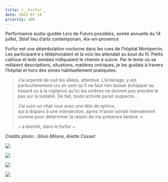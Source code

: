 ```yaml
---
title: /__Furfur__
date: 2022-07-14
priority: 100
---
```

Performance audio-guidée
Lors de *Futurs possibles*, soirée annuelle du 14 juillet,
3bisf lieu d’arts contemporain, Aix-en-provence

Furfur est une déambulation nocturne dans les rues de l’hôpital Montperrin. Les participant·e·s téléphonaient et la voix les attendait au bout du fil. Petits cailloux et leds semées indiquaient le chemin à suivre.
Par le texte où se mêlaient descriptions, situations, matières oniriques, je les guidais à travers l’hôpital et hors des zones habituellement pratiquées.

> J’ai arpenté de nuit les allées, attentive.
> L’éclairage, y est particulièrement cru
> on sent
> qu’il ne faut rien laisser échapper au hasard
> ou à la vigilance
> qu’ici les ombres ne doivent pas prendre le pas sur la lumière.
> De fait,
> toute activité parait suspecte…
>
> J’ai suivi un chat roux avec une tête de sphinx,\
> qui a disparu à une intersection, après m’avoir sondé intensément comme pour déterminer la raison de ma présence tardive. »
>
> \~ à bientôt, dans le furfur \~

<PdfLink label="Portfolio" file="/furfur/lena_hiriartborde_portfolio2021.pdf" />

*Crédits photo : Silvio Milone, Aliette Cosset*

![](src/assets/images/projects/furfur/0.jpg)

![](src/assets/images/projects/furfur/1.jpg)

![](src/assets/images/projects/furfur/2.jpg)

![](src/assets/images/projects/furfur/3.jpg)
